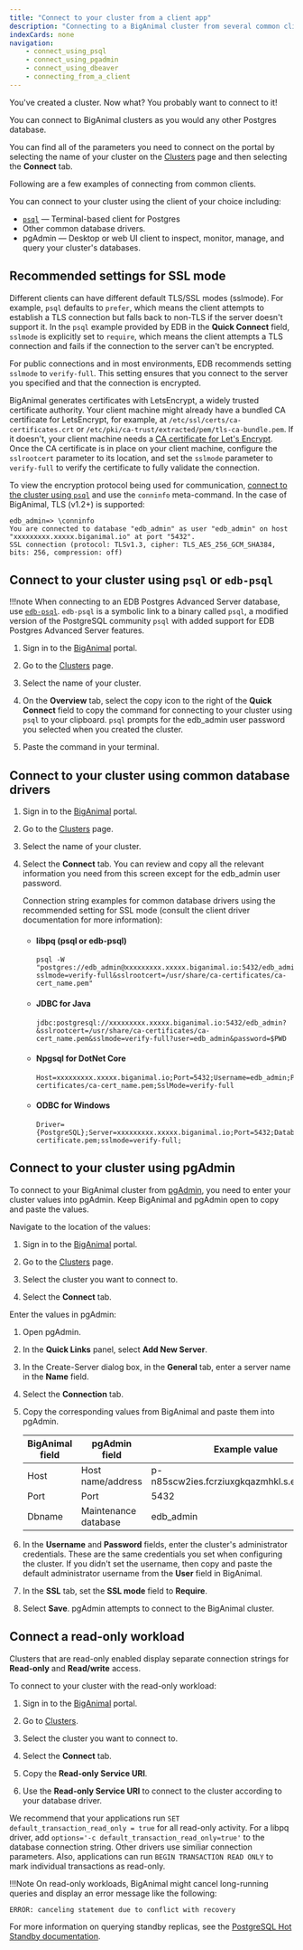 ```yaml
---
title: "Connect to your cluster from a client app"
description: "Connecting to a BigAnimal cluster from several common clients"
indexCards: none
navigation:
    - connect_using_psql
    - connect_using_pgadmin
    - connect_using_dbeaver
    - connecting_from_a_client
---
```


You've created a cluster. Now what? You probably want to connect to it!

You can connect to BigAnimal clusters as you would any other Postgres database. 

You can find all of the parameters you need to connect on the portal by selecting the name of your cluster on the [Clusters](https://portal.biganimal.com/clusters) page and then selecting the **Connect** tab.

Following are a few examples of connecting from common clients.

You can connect to your cluster using the client of your choice including:
- [`psql`](http://postgresguide.com/utilities/psql.html) &mdash; Terminal-based client for Postgres
- Other common database drivers.
- pgAdmin &mdash; Desktop or web UI client to inspect, monitor, manage, and query your cluster's databases. 


## Recommended settings for SSL mode

Different clients can have different default TLS/SSL modes (sslmode). For example, `psql` defaults to `prefer`, which means the client attempts to establish a TLS connection but falls back to non-TLS if the server doesn't support it. In the `psql` example provided by EDB in the **Quick Connect** field, `sslmode` is explicitly set to `require`, which means the client attempts a TLS connection and fails if the connection to the server can't be encrypted. 

For public connections and in most environments, EDB recommends setting `sslmode` to `verify-full`. This setting ensures that you connect to the server you specified and that the connection is encrypted.

BigAnimal generates certificates with LetsEncrypt, a widely trusted certificate authority. Your client machine might already have a bundled CA certificate for LetsEncrypt, for example, at `/etc/ssl/certs/ca-certificates.crt` or `/etc/pki/ca-trust/extracted/pem/tls-ca-bundle.pem`. If it doesn't, your client machine needs a [CA certificate for Let's Encrypt](https://letsencrypt.org/certificates/). Once the CA certificate is in place on your client machine, configure the `sslrootcert` parameter to its location, and set the `sslmode` parameter to `verify-full` to verify the certificate to fully validate the connection.

To view the encryption protocol being used for communication, [connect to the cluster using `psql`](#connect-to-your-cluster-using-psql-or-edb-psql) and use  the `conninfo` meta-command. In the case of BigAnimal,  TLS (v1.2+) is supported:

```
edb_admin=> \conninfo
You are connected to database "edb_admin" as user "edb_admin" on host "xxxxxxxxx.xxxxx.biganimal.io" at port "5432".
SSL connection (protocol: TLSv1.3, cipher: TLS_AES_256_GCM_SHA384, bits: 256, compression: off)
```

## Connect to your cluster using `psql` or `edb-psql`

!!!note
   When connecting to an EDB Postgres Advanced Server database, use [`edb-psql`](/epas/latest/installing/linux_install_details/managing_an_advanced_server_installation/connecting_to_epas). `edb-psql` is a symbolic link to a binary called `psql`, a modified version of the PostgreSQL community `psql` with added support for EDB Postgres Advanced Server features.    

1.  Sign in to the [BigAnimal](https://portal.biganimal.com) portal.

2.  Go to the [Clusters](https://portal.biganimal.com/clusters) page.

3.  Select the name of your cluster.

4.  On the **Overview** tab, select the copy icon to the right of the **Quick Connect** field to copy the command for connecting to your cluster using `psql` to your clipboard. `psql` prompts for the edb_admin user password you selected when you created the cluster.

5.  Paste the command in your terminal.

## Connect to your cluster using common database drivers

1. Sign in to the [BigAnimal](https://portal.biganimal.com) portal.

2. Go to the [Clusters](https://portal.biganimal.com/clusters) page.

3. Select the name of your cluster.

4. Select the **Connect** tab. You can review and copy all the relevant information you need from this screen except for the edb_admin user password.  

   Connection string examples for common database drivers using the recommended setting for SSL mode (consult the client driver documentation for more information): 

   - #### libpq (psql or edb-psql)

     ```
     psql -W "postgres://edb_admin@xxxxxxxxx.xxxxx.biganimal.io:5432/edb_admin?sslmode=verify-full&sslrootcert=/usr/share/ca-certificates/ca-cert_name.pem"
      ```

   - #### JDBC for Java

     ```
     jdbc:postgresql://xxxxxxxxx.xxxxx.biganimal.io:5432/edb_admin?&sslrootcert=/usr/share/ca-certificates/ca-cert_name.pem&sslmode=verify-full?user=edb_admin&password=$PWD
     ```

   - #### Npgsql for DotNet Core
   
     ```
     Host=xxxxxxxxx.xxxxx.biganimal.io;Port=5432;Username=edb_admin;Password=$PWD;Database=edb_admin;SslRootCert=/usr/share/ca-certificates/ca-cert_name.pem;SslMode=verify-full
     ```

   - #### ODBC for Windows

     ```
     Driver={PostgreSQL};Server=xxxxxxxxx.xxxxx.biganimal.io;Port=5432;Database=myDataBase;Uid=edb_admin;Pwd=$PWD;sslrootcert=C:\\ssl\\ca-certificate.pem;sslmode=verify-full;
     ```



## Connect to your cluster using pgAdmin

To connect to your BigAnimal cluster from [pgAdmin](https://www.pgadmin.org/docs/), you need to enter your cluster values into pgAdmin. Keep BigAnimal and pgAdmin open to copy and paste the values. 

Navigate to the location of the values:

1. Sign in to the [BigAnimal](https://portal.biganimal.com) portal.

1. Go to the [Clusters](https://portal.biganimal.com/clusters) page.

1. Select the cluster you want to connect to.

1. Select the **Connect** tab. 

Enter the values in pgAdmin:

1. Open pgAdmin.

1. In the **Quick Links** panel, select **Add New Server**. 

1. In the Create-Server dialog box, in the **General** tab, enter a server name in the **Name** field. 

1. Select the **Connection** tab.

1. Copy the corresponding values from BigAnimal and paste them into pgAdmin. 

   | BigAnimal field | pgAdmin field     | Example value |
   |-----------------|-------------------|---------------|
   | Host            | Host name/address | p-n85scw2ies.fcrziuxgkqazmhkl.s.edbcloud.io |
   | Port            | Port              | 5432          |
   | Dbname          | Maintenance database | edb_admin  |

1. In the **Username** and **Password** fields, enter the cluster's administrator credentials. These are the same credentials you set when configuring the cluster. If you didn't set the username, then copy and paste the default administrator username from the **User** field in BigAnimal. 

1. In the **SSL** tab, set the **SSL mode** field to **Require**. 

1. Select **Save**. pgAdmin attempts to connect to the BigAnimal cluster. 

## Connect a read-only workload

Clusters that are read-only enabled display separate connection strings for **Read-only** and **Read/write** access. 

To connect to your cluster with the read-only workload:

1. Sign in to the [BigAnimal](https://portal.biganimal.com) portal.

1. Go to [Clusters](https://portal.biganimal.com/clusters).

1. Select the cluster you want to connect to.

1. Select the **Connect** tab.

1. Copy the **Read-only Service URI**.

1. Use the **Read-only Service URI** to connect to the cluster according to your database driver.

We recommend that your applications run `SET default_transaction_read_only = true` for all read-only activity. For a libpq driver, add `options='-c default_transaction_read_only=true'` to the database connection string. Other drivers use similiar connection parameters. Also, applications can run `BEGIN TRANSACTION READ ONLY` to mark individual transactions as read-only.

!!!Note
   On read-only workloads, BigAnimal might cancel long-running queries and display an error message like the following:

   ```text
   ERROR: canceling statement due to conflict with recovery
   ```

For more information on querying standby replicas, see the [PostgreSQL Hot Standby documentation](https://www.postgresql.org/docs/current/hot-standby.html).


